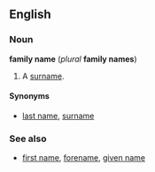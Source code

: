 ==English==
===Noun===
'''family name''' (''plural'' '''family names''')

#A [[surname]].

====Synonyms====
*[[last name]], [[surname]]

===See also===
*[[first name]], [[forename]], [[given name]]